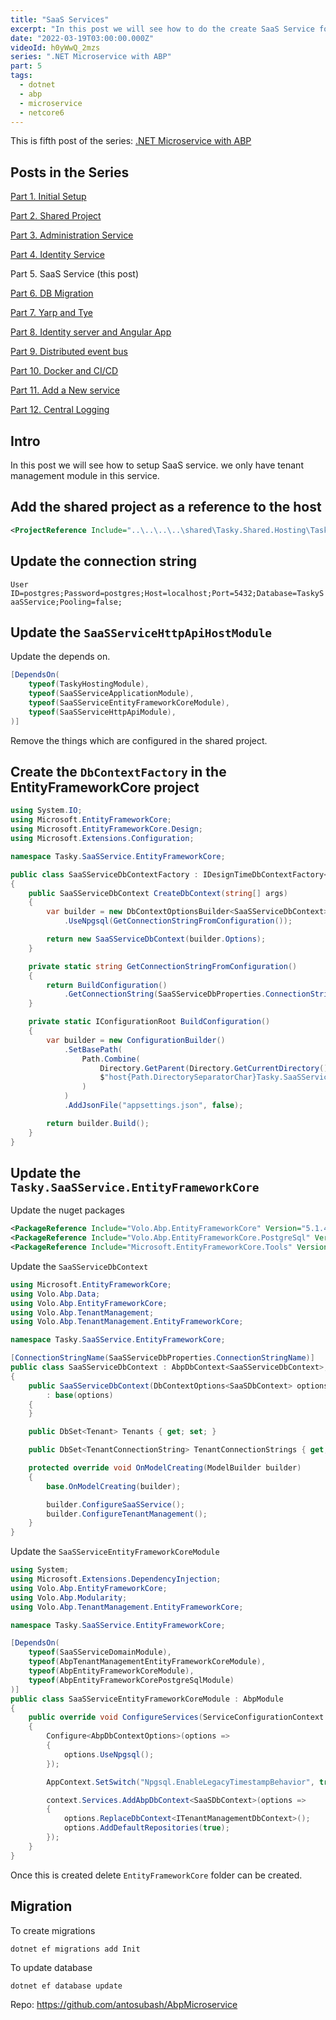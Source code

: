 ```yaml
---
title: "SaaS Services"
excerpt: "In this post we will see how to do the create SaaS Service for our microservice application"
date: "2022-03-19T03:00:00.000Z"
videoId: h0yWwQ_2mzs 
series: ".NET Microservice with ABP"
part: 5
tags:
  - dotnet
  - abp
  - microservice
  - netcore6
---
```


This is fifth post of the series: [.NET Microservice with ABP](/posts/abp-microservice-series)

## Posts in the Series

[Part 1. Initial Setup](/posts/netcore-microservice-with-abp-init-part-1)

[Part 2. Shared Project](/posts/netcore-microservice-with-abp-shared-project-part-2)

[Part 3. Administration Service](/posts/netcore-microservice-with-abp-administration-services-part-3)

[Part 4. Identity Service](/posts/netcore-microservice-with-abp-identity-services-part-4)

Part 5. SaaS Service (this post)

[Part 6. DB Migration](/posts/netcore-microservice-with-abp-db-migration-part-6)

[Part 7. Yarp and Tye](/posts/netcore-microservice-with-abp-yarp-and-tye-part-7)

[Part 8. Identity server and Angular App](/posts/netcore-microservice-with-abp-identity-server-and-angular-part-8)

[Part 9. Distributed event bus](/posts/netcore-microservice-with-abp-distributed-event-bus-part-9)

[Part 10. Docker and CI/CD](/posts/netcore-microservice-with-abp-docker-and-ci-cd-part-10)

[Part 11. Add a New service](/posts/netcore-microservice-with-abp-add-new-service-part-11)

[Part 12. Central Logging](/posts/netcore-microservice-with-abp-add-central-logging-part-12)


<TOCInline toc={props.toc} asDisclosure />

## Intro

In this post we will see how to setup SaaS service. we only have tenant management module in this service.

## Add the shared project as a reference to the host

```xml
<ProjectReference Include="..\..\..\..\shared\Tasky.Shared.Hosting\Tasky.Shared.Hosting.csproj" />
```

## Update the connection string

`User ID=postgres;Password=postgres;Host=localhost;Port=5432;Database=TaskySaaSService;Pooling=false;`

## Update the `SaaSServiceHttpApiHostModule`

Update the depends on.

```cs
[DependsOn(
    typeof(TaskyHostingModule),
    typeof(SaaSServiceApplicationModule),
    typeof(SaaSServiceEntityFrameworkCoreModule),
    typeof(SaaSServiceHttpApiModule),
)]
```

Remove the things which are configured in the shared project.

## Create the `DbContextFactory` in the EntityFrameworkCore project

```cs
using System.IO;
using Microsoft.EntityFrameworkCore;
using Microsoft.EntityFrameworkCore.Design;
using Microsoft.Extensions.Configuration;

namespace Tasky.SaaSService.EntityFrameworkCore;

public class SaaSServiceDbContextFactory : IDesignTimeDbContextFactory<SaaSServiceDbContext>
{
    public SaaSServiceDbContext CreateDbContext(string[] args)
    {
        var builder = new DbContextOptionsBuilder<SaaSServiceDbContext>()
            .UseNpgsql(GetConnectionStringFromConfiguration());

        return new SaaSServiceDbContext(builder.Options);
    }

    private static string GetConnectionStringFromConfiguration()
    {
        return BuildConfiguration()
            .GetConnectionString(SaaSServiceDbProperties.ConnectionStringName);
    }

    private static IConfigurationRoot BuildConfiguration()
    {
        var builder = new ConfigurationBuilder()
            .SetBasePath(
                Path.Combine(
                    Directory.GetParent(Directory.GetCurrentDirectory())?.Parent!.FullName!,
                    $"host{Path.DirectorySeparatorChar}Tasky.SaaSService.HttpApi.Host"
                )
            )
            .AddJsonFile("appsettings.json", false);

        return builder.Build();
    }
}
```

## Update the `Tasky.SaaSService.EntityFrameworkCore`

Update the nuget packages

```xml
<PackageReference Include="Volo.Abp.EntityFrameworkCore" Version="5.1.4"/>
<PackageReference Include="Volo.Abp.EntityFrameworkCore.PostgreSql" Version="5.1.4"/>
<PackageReference Include="Microsoft.EntityFrameworkCore.Tools" Version="6.0.1"/>
```

Update the `SaaSServiceDbContext`

```cs
using Microsoft.EntityFrameworkCore;
using Volo.Abp.Data;
using Volo.Abp.EntityFrameworkCore;
using Volo.Abp.TenantManagement;
using Volo.Abp.TenantManagement.EntityFrameworkCore;

namespace Tasky.SaaSService.EntityFrameworkCore;

[ConnectionStringName(SaaSServiceDbProperties.ConnectionStringName)]
public class SaaSServiceDbContext : AbpDbContext<SaaSServiceDbContext>, ITenantManagementDbContext, ISaaSServiceDbContext
{
    public SaaSServiceDbContext(DbContextOptions<SaaSDbContext> options)
        : base(options)
    {
    }

    public DbSet<Tenant> Tenants { get; set; }

    public DbSet<TenantConnectionString> TenantConnectionStrings { get; set; }

    protected override void OnModelCreating(ModelBuilder builder)
    {
        base.OnModelCreating(builder);

        builder.ConfigureSaaSService();
        builder.ConfigureTenantManagement();
    }
}
```

Update the `SaaSServiceEntityFrameworkCoreModule`

```cs
using System;
using Microsoft.Extensions.DependencyInjection;
using Volo.Abp.EntityFrameworkCore;
using Volo.Abp.Modularity;
using Volo.Abp.TenantManagement.EntityFrameworkCore;

namespace Tasky.SaaSService.EntityFrameworkCore;

[DependsOn(
    typeof(SaaSServiceDomainModule),
    typeof(AbpTenantManagementEntityFrameworkCoreModule),
    typeof(AbpEntityFrameworkCoreModule),
    typeof(AbpEntityFrameworkCorePostgreSqlModule)
)]
public class SaaSServiceEntityFrameworkCoreModule : AbpModule
{
    public override void ConfigureServices(ServiceConfigurationContext context)
    {
        Configure<AbpDbContextOptions>(options =>
        {
            options.UseNpgsql();
        });

        AppContext.SetSwitch("Npgsql.EnableLegacyTimestampBehavior", true);

        context.Services.AddAbpDbContext<SaaSDbContext>(options =>
        {
            options.ReplaceDbContext<ITenantManagementDbContext>();
            options.AddDefaultRepositories(true);
        });
    }
}
```

Once this is created delete `EntityFrameworkCore` folder can be created.

## Migration

To create migrations

`dotnet ef migrations add Init`

To update database

`dotnet ef database update`

Repo: https://github.com/antosubash/AbpMicroservice
